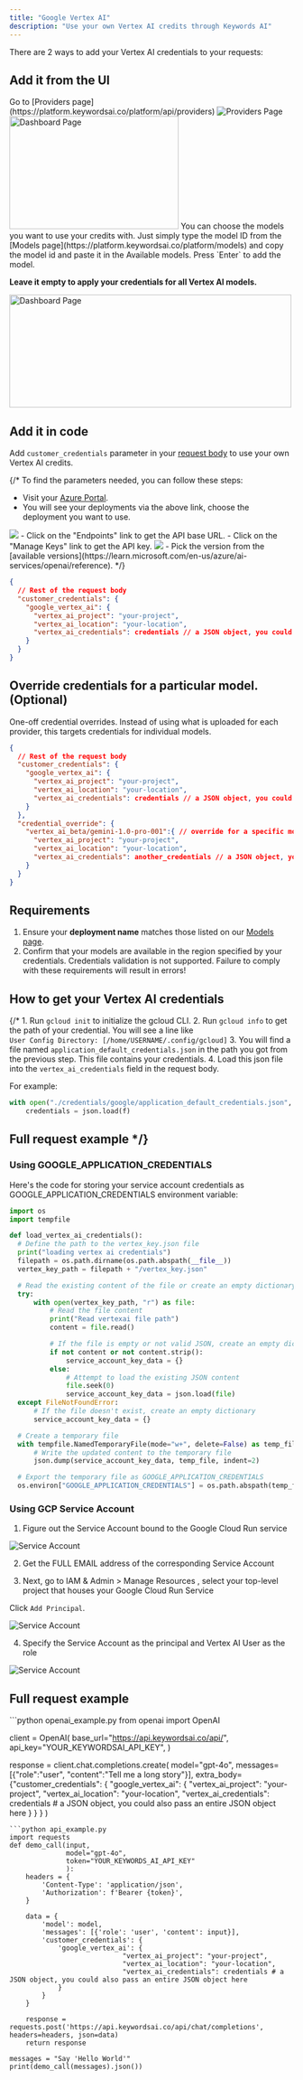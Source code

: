 ```yaml
---
title: "Google Vertex AI"
description: "Use your own Vertex AI credits through Keywords AI"
---
```


There are 2 ways to add your Vertex AI credentials to your requests:
## Add it from the UI

<Steps>
<Step title="Go to the Providers page">
Go to [Providers page](https://platform.keywordsai.co/platform/api/providers)
<Frame>
<img src="https://keywordsai-static.s3.us-east-1.amazonaws.com/docs/settings/providers.jpg" alt="Providers Page"/>
</Frame>
</Step>
<Step title="Add your Vertex AI credentials.">

<img height="200" width="300"  src="/images/providers/vertex.png" alt="Dashboard Page"/>
</Step>
<Step title="(Optional) Choose models you want to use credits">
You can choose the models you want to use your credits with. Just simply type the model ID from the [Models page](https://platform.keywordsai.co/platform/models) and copy the model id and paste it in the Available models. Press `Enter` to add the model. 

**Leave it empty to apply your credentials for all Vertex AI models.**

<img height="200" width="500"  src="/images/providers/vertex_model.png" alt="Dashboard Page"/>
</Step>
</Steps>

## Add it in code
Add `customer_credentials` parameter in your [request body](/api-endpoints/integration/chat-completions) to use your own Vertex AI credits.

{/* To find the parameters needed, you can follow these steps:
- Visit your [Azure Portal](https://portal.azure.com/#view/Microsoft_Azure_ProjectOxford/CognitiveServicesHub/~/OpenAI).
- You will see your deployments via the above link, choose the deployment you want to use.
<img src="/images/providers/azure/blurred-azure-portal.png"/>
- Click on the "Endpoints" link to get the API base URL.
- Click on the "Manage Keys" link to get the API key.
<img src="/images/providers/azure/blurred-azure-endpoint.png"/>
- Pick the version from the [available versions](https://learn.microsoft.com/en-us/azure/ai-services/openai/reference). */}

```json
{
  // Rest of the request body
  "customer_credentials": {
    "google_vertex_ai": {
      "vertex_ai_project": "your-project",
      "vertex_ai_location": "your-location",
      "vertex_ai_credentials": credentials // a JSON object, you could also pass an entire JSON object here
    }
  }
}
```

## Override credentials for a particular model. (Optional)
One-off credential overrides. Instead of using what is uploaded for each provider, this targets credentials for individual models.
```json
{
  // Rest of the request body
  "customer_credentials": {
    "google_vertex_ai": {
      "vertex_ai_project": "your-project",
      "vertex_ai_location": "your-location",
      "vertex_ai_credentials": credentials // a JSON object, you could also pass an entire JSON object here
    }
  },
  "credential_override": {
    "vertex_ai_beta/gemini-1.0-pro-001":{ // override for a specific model.
      "vertex_ai_project": "your-project",
      "vertex_ai_location": "your-location",
      "vertex_ai_credentials": another_credentials // a JSON object, you could also pass an entire JSON object here
    }
  }
}
```

## Requirements
1. Ensure your **deployment name** matches those listed on our [Models page](https://platform.keywordsai.co/platform/models).
2. Confirm that your models are available in the region specified by your credentials.
<Warning>Credentials validation is not supported. Failure to comply with these requirements will result in errors!</Warning>

## How to get your Vertex AI credentials
{/* 1. Run `gcloud init` to initialize the gcloud CLI.
2. Run `gcloud info` to get the path of your credential. You will see a line like <br/>`User Config Directory: [/home/USERNAME/.config/gcloud]`
3. You will find a file named `application_default_credentials.json` in the path you got from the previous step. This file contains your credentials.
4. Load this json file into the `vertex_ai_credentials` field in the request body.

For example:

```python
with open("./credentials/google/application_default_credentials.json", "r") as f:
    credentials = json.load(f)
```
## Full request example */}

### Using GOOGLE_APPLICATION_CREDENTIALS
Here's the code for storing your service account credentials as GOOGLE_APPLICATION_CREDENTIALS environment variable:

```python
import os 
import tempfile

def load_vertex_ai_credentials():
  # Define the path to the vertex_key.json file
  print("loading vertex ai credentials")
  filepath = os.path.dirname(os.path.abspath(__file__))
  vertex_key_path = filepath + "/vertex_key.json"

  # Read the existing content of the file or create an empty dictionary
  try:
      with open(vertex_key_path, "r") as file:
          # Read the file content
          print("Read vertexai file path")
          content = file.read()

          # If the file is empty or not valid JSON, create an empty dictionary
          if not content or not content.strip():
              service_account_key_data = {}
          else:
              # Attempt to load the existing JSON content
              file.seek(0)
              service_account_key_data = json.load(file)
  except FileNotFoundError:
      # If the file doesn't exist, create an empty dictionary
      service_account_key_data = {}

  # Create a temporary file
  with tempfile.NamedTemporaryFile(mode="w+", delete=False) as temp_file:
      # Write the updated content to the temporary file
      json.dump(service_account_key_data, temp_file, indent=2)

  # Export the temporary file as GOOGLE_APPLICATION_CREDENTIALS
  os.environ["GOOGLE_APPLICATION_CREDENTIALS"] = os.path.abspath(temp_file.name)
```

### Using GCP Service Account
1. Figure out the Service Account bound to the Google Cloud Run service
<img src="https://keywordsai-static.s3.us-east-1.amazonaws.com/docs/settings/vertex-ai/deployment-1.jpg" alt="Service Account"/>

2. Get the FULL EMAIL address of the corresponding Service Account

3. Next, go to IAM & Admin > Manage Resources , select your top-level project that houses your Google Cloud Run Service

Click `Add Principal`.

<img src="https://keywordsai-static.s3.us-east-1.amazonaws.com/docs/settings/vertex-ai/add-principle.jpg" alt="Service Account"/>

4. Specify the Service Account as the principal and Vertex AI User as the role

<img src="https://keywordsai-static.s3.us-east-1.amazonaws.com/docs/settings/vertex-ai/edit-access.jpg" alt="Service Account"/>



## Full request example
<Accordion title="Example">
<CodeGroup>
```python openai_example.py
from openai import OpenAI

client = OpenAI(
    base_url="https://api.keywordsai.co/api/",
    api_key="YOUR_KEYWORDSAI_API_KEY",
)

response = client.chat.completions.create(
    model="gpt-4o",
    messages=[{"role":"user", "content":"Tell me a long story"}],
    extra_body={"customer_credentials": {
                  "google_vertex_ai": {
                                "vertex_ai_project": "your-project",
                                "vertex_ai_location": "your-location",
                                "vertex_ai_credentials": credentials # a JSON object, you could also pass an entire JSON object here
                  }
                }
              }
)
```
```python api_example.py
import requests
def demo_call(input, 
              model="gpt-4o",
              token="YOUR_KEYWORDS_AI_API_KEY"
              ):
    headers = {
        'Content-Type': 'application/json',
        'Authorization': f'Bearer {token}',
    }

    data = {
        'model': model,
        'messages': [{'role': 'user', 'content': input}],
        'customer_credentials': {
            'google_vertex_ai': {
                            "vertex_ai_project": "your-project",
                            "vertex_ai_location": "your-location",
                            "vertex_ai_credentials": credentials # a JSON object, you could also pass an entire JSON object here
            }
        }
    }

    response = requests.post('https://api.keywordsai.co/api/chat/completions', headers=headers, json=data)
    return response

messages = "Say 'Hello World'"
print(demo_call(messages).json())
```
</CodeGroup>
</Accordion>
